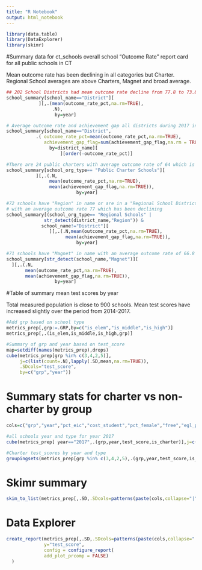 ```yaml
---
title: "R Notebook"
output: html_notebook
---
```


```r
library(data.table)
library(DataExplorer)
library(skimr)
```


#Summary data for ct_schools overall school "Outcome Rate" report card for all public schools in CT 

Mean outcome rate has been declining in all categories but Charter. Regional School averages are above Charters, Magnet and broad average.

```r

## 202 School Districts had mean outcome rate decline from 77.8 to 73.8 over 4 years
school_summary[school_name=="District"][
            ][,.(mean(outcome_rate_pct,na.rm=TRUE),
                 .N),
                  by=year]

# Average outcome rate and achievement gap all districts during 2017 in decreasing order
school_summary[school_name=="District",
           .( outcome_rate_pct=mean(outcome_rate_pct,na.rm=TRUE),
              achievement_gap_flag=sum(achievement_gap_flag,na.rm = TRUE)),
                by=district_name][
                    ][order(-outcome_rate_pct)]

#There are 24 public charters with average outcome rate of 64 which is below the broader average. The mean outcome rate for charter has risen over 4 years
school_summary[school_org_type== "Public Charter Schools"][
           ][,.(.N,
                mean(outcome_rate_pct,na.rm=TRUE),
                mean(achievement_gap_flag,na.rm=TRUE)),
                          by=year]

#72 schools have "Region" in name or are in a "Regional School District" 
# with an average outcome rate 77 which has been declining 
school_summary[(school_org_type== "Regional Schools" |
              str_detect(district_name,"Region")) & 
             school_name!="District"][
                ][,.(.N,mean(outcome_rate_pct,na.rm=TRUE),
                      mean(achievement_gap_flag,na.rm=TRUE)),
                          by=year]

#71 schools have "Magnet" in name with an average outcome rate of 66.8 slightly lower over 4 years
school_summary[str_detect(school_name,"Magnet")][
  ][,.(.N,
       mean(outcome_rate_pct,na.rm=TRUE),
       mean(achievement_gap_flag,na.rm=TRUE)),
                  by=year]

```


#Table of summary mean test scores by year

Total measured population is close to 900 schools. Mean test scores have increased slightly over the period from 2014-2017.

```r

#Add grp based on school type
metrics_prep[,grp:=.GRP,by=c("is_elem","is_middle","is_high")]
metrics_prep[,.(is_elem,is_middle,is_high,grp)]

#Summary of grp and year based on test_score
map=setdiff(names(metrics_prep),drops)
cube(metrics_prep[grp %in% c(3,4,2,5)],
     j=c(list(count=.N),lapply(.SD,mean,na.rm=TRUE)),
     .SDcols="test_score",
     by=c("grp","year"))

```

# Summary stats for charter vs non-charter by group

```r
cols=c("grp","year","pct_eic","cost_student","pct_female","free","egl_pop","tanf_pop","empl","pct_min","se_yes","st","test_score","pct_teach","total","dist_enroll","is_charter","is_magnet","is_regional")

#all schools year and type for year 2017
cube(metrics_prep[ year=="2017",.(grp,year,test_score,is_charter)],j=c(list(count=.N),mn=mean(test_score,na.rm=TRUE)),by=c("grp","is_charter","year"))[,dcast(.SD,grp+year~ is_charter,fun.aggregate=mean,value.var=c("mn","count"))]

#Charter test_scores by year and type
groupingsets(metrics_prep[grp %in% c(3,4,2,5),.(grp,year,test_score,is_charter,is_regional,is_magnet)],j=c(list(count=.N),mn=mean(test_score,na.rm=TRUE)),by=c("grp","year","is_charter"),sets=list("is_charter","grp"))[,dcast(.SD,grp~is_charter,value.var="mn")]

```

# Skimr summary

```r

skim_to_list(metrics_prep[,.SD,.SDcols=patterns(paste(cols,collapse="|"))])
```


# Data Explorer

```r

create_report(metrics_prep[,.SD,.SDcols=patterns(paste(cols,collapse="|"))],
              y="test_score",
              config = configure_report(
              add_plot_prcomp = FALSE)
  )


```




